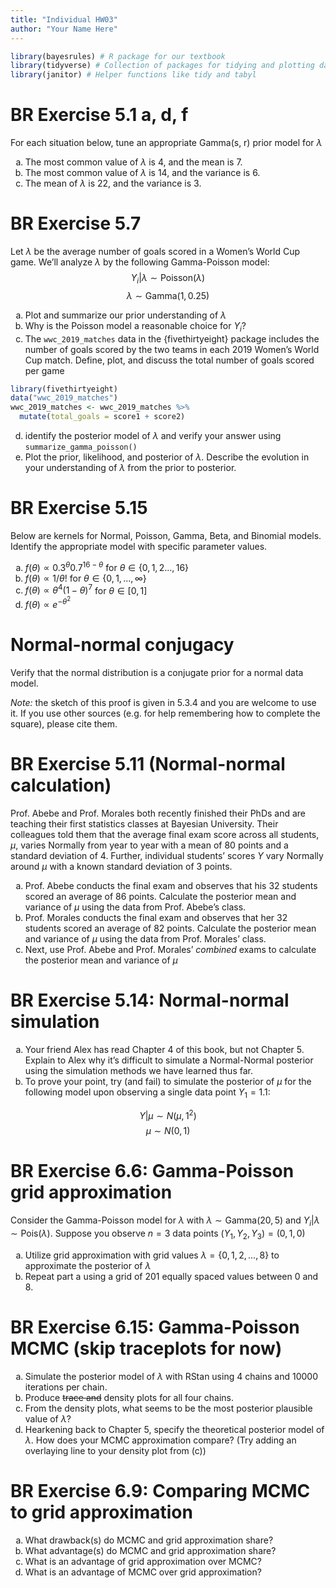 ```yaml
---
title: "Individual HW03"
author: "Your Name Here"
---
```


```r
library(bayesrules) # R package for our textbook
library(tidyverse) # Collection of packages for tidying and plotting data
library(janitor) # Helper functions like tidy and tabyl
```

# BR Exercise 5.1 a, d, f

For each situation below, tune an appropriate Gamma(s, r) prior model for $\lambda$

(a) The most common value of $\lambda$ is 4, and the mean is 7.
(d) The most common value of $\lambda$ is 14, and the variance is 6.
(f) The mean of $\lambda$ is 22, and the variance is 3.

# BR Exercise 5.7 

Let $\lambda$ be the average number of goals scored in a Women's World Cup game. We'll analyze $\lambda$ by the following Gamma-Poisson model: 
$$Y_i | \lambda \sim \text{Poisson}(\lambda)$$
$$\lambda \sim \text{Gamma}(1, 0.25)$$

(a) Plot and summarize our prior understanding of $\lambda$
(b) Why is the Poisson model a reasonable choice for $Y_i$?
(c) The `wwc_2019_matches` data in the {fivethirtyeight} package includes the number of goals scored by the two teams in each 2019 Women's World Cup match. Define, plot, and discuss the total number of goals scored per game

```r
library(fivethirtyeight)
data("wwc_2019_matches")
wwc_2019_matches <- wwc_2019_matches %>% 
  mutate(total_goals = score1 + score2)
```

(d) identify the posterior model of $\lambda$ and verify your answer using `summarize_gamma_poisson()`
(e) Plot the prior, likelihood, and posterior of $\lambda$. Describe the evolution in your understanding of $\lambda$ from the prior to posterior. 

# BR Exercise 5.15

Below are kernels for Normal, Poisson, Gamma, Beta, and Binomial models. Identify the appropriate model with specific parameter values.

(a) $f(\theta) \propto 0.3^\theta 0.7^{16 - \theta}$ for $\theta \in \{0, 1, 2 ..., 16\}$
(b) $f(\theta) \propto 1/\theta!$ for $\theta \in \{0, 1, ..., \infty\}$
(c) $f(\theta) \propto \theta^4(1-\theta)^7$ for $\theta \in [0,1]$
(d) $f(\theta) \propto e^{-\theta^2}$

# Normal-normal conjugacy

Verify that the normal distribution is a conjugate prior for a normal data model. 

*Note:* the sketch of this proof is given in 5.3.4 and you are welcome to use it. If you use other sources (e.g. for help remembering how to complete the square), please cite them. 

# BR Exercise 5.11 (Normal-normal calculation) 

Prof. Abebe and Prof. Morales both recently finished their PhDs and are teaching their first statistics classes at Bayesian University. Their colleagues told them that the average final exam score across all students, $\mu$, varies Normally from year to year with a mean of 80 points and a standard deviation of 4. Further, individual students’ scores $Y$ vary Normally around $\mu$ with a known standard deviation of 3 points.

(a) Prof. Abebe conducts the final exam and observes that his 32 students scored an average of 86 points. Calculate the posterior mean and variance of $\mu$ using the data from Prof. Abebe’s class.
(b) Prof. Morales conducts the final exam and observes that her 32 students scored an average of 82 points. Calculate the posterior mean and variance of $\mu$ using the data from Prof. Morales’ class.
(c) Next, use Prof. Abebe and Prof. Morales’ _combined_ exams to calculate the posterior mean and variance of $\mu$

# BR Exercise 5.14: Normal-normal simulation

(a) Your friend Alex has read Chapter 4 of this book, but not Chapter 5. Explain to Alex why it’s difficult to simulate a Normal-Normal posterior using the simulation methods we have learned thus far.
(b) To prove your point, try (and fail) to simulate the posterior of $\mu$ for the following model upon observing a single data point  $Y_1 = 1.1$: 

$$Y | \mu \sim N(\mu, 1^2)$$ 
$$\mu \sim N(0,1)$$

# BR Exercise 6.6: Gamma-Poisson grid approximation

Consider the Gamma-Poisson model for $\lambda$ with $\lambda \sim \text{Gamma}(20, 5)$ and $Y_i | \lambda \sim \text{Pois}(\lambda)$. Suppose you observe $n=3$ data points $(Y_1, Y_2, Y_3) = (0, 1, 0)$

(a) Utilize grid approximation with grid values $\lambda = \{0, 1, 2, ..., 8\}$ to approximate the posterior of $\lambda$
(b) Repeat part a using a grid of 201 equally spaced values between 0 and 8.


# BR Exercise 6.15: Gamma-Poisson MCMC (skip traceplots for now)

(a) Simulate the posterior model of $\lambda$ with RStan using 4 chains and 10000 iterations per chain.
(b) Produce ~~trace and~~ density plots for all four chains.
(c) From the density plots, what seems to be the most posterior plausible value of $\lambda$?
(d) Hearkening back to Chapter 5, specify the theoretical posterior model of $\lambda$. How does your MCMC approximation compare? (Try adding an overlaying line to your density plot from (c))

# BR Exercise 6.9: Comparing MCMC to grid approximation

(a) What drawback(s) do MCMC and grid approximation share?
(b) What advantage(s) do MCMC and grid approximation share?
(c) What is an advantage of grid approximation over MCMC?
(d) What is an advantage of MCMC over grid approximation?


